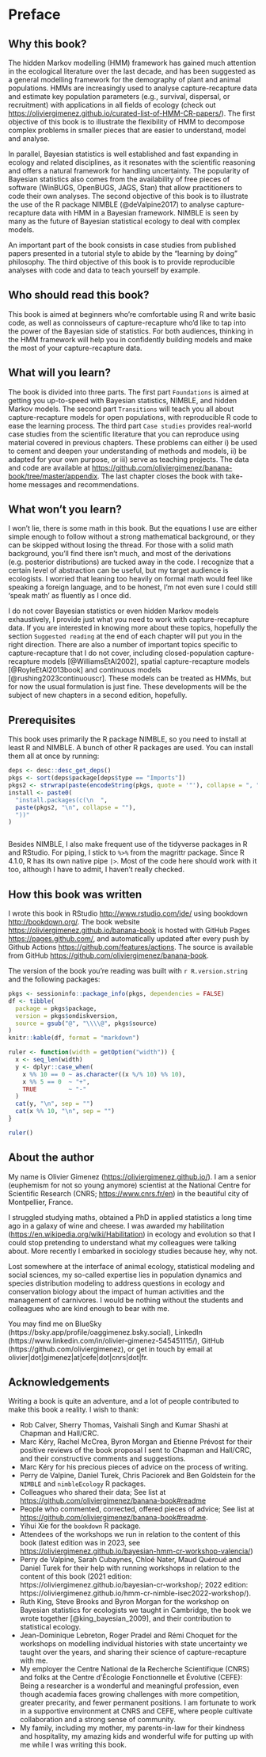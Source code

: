 # Preface {-}

## Why this book? {-}

The hidden Markov modelling (HMM) framework has gained much attention in the ecological literature over the last decade, and has been suggested as a general modelling framework for the demography of plant and animal populations. HMMs are increasingly used to analyse capture-recapture data and estimate key population parameters (e.g., survival, dispersal, or recruitment) with applications in all fields of ecology (check out <https://oliviergimenez.github.io/curated-list-of-HMM-CR-papers/>). The first objective of this book is to illustrate the flexibility of HMM to decompose complex problems in smaller pieces that are easier to understand, model and analyse. 

In parallel, Bayesian statistics is well established and fast expanding in ecology and related disciplines, as it resonates with the scientific reasoning and offers a natural framework for handling uncertainty. The popularity of Bayesian statistics also comes from the availability of free pieces of software (WinBUGS, OpenBUGS, JAGS, Stan) that allow practitioners to code their own analyses. The second objective of this book is to illustrate the use of the R package NIMBLE (@deValpine2017) to analyse capture-recapture data with HMM in a Bayesian framework. NIMBLE is seen by many as the future of Bayesian statistical ecology to deal with complex models. 

An important part of the book consists in case studies from published papers presented in a tutorial style to abide by the “learning by doing” philosophy. The third objective of this book is to provide reproducible analyses with code and data to teach yourself by example. 

## Who should read this book? {-}

This book is aimed at beginners who're comfortable using R and write basic code, as well as connoisseurs of capture-recapture who'd like to tap into the power of the Bayesian side of statistics. For both audiences, thinking in the HMM framework will help you in confidently building models and make the most of your capture-recapture data. 

## What will you learn? {-}

The book is divided into three parts. The first part `Foundations` is aimed at getting you up-to-speed with Bayesian statistics, NIMBLE, and hidden Markov models. The second part `Transitions` will teach you all about capture-recapture models for open populations, with reproducible R code to ease the learning process. The third part `Case studies` provides real-world case studies from the scientific literature that you can reproduce using material covered in previous chapters. These problems can either i) be used to cement and deepen your understanding of methods and models, ii) be adapted for your own purpose, or iii) serve as teaching projects. The data and code are available at <https://github.com/oliviergimenez/banana-book/tree/master/appendix>. The last chapter closes the book with take-home messages and recommendations.

## What won't you learn? {-}

I won't lie, there is some math in this book. But the equations I use are either simple enough to follow without a strong mathematical background, or they can be skipped without losing the thread. For those with a solid math background, you'll find there isn't much, and most of the derivations (e.g. posterior distributions) are tucked away in the code. I recognize that a certain level of abstraction can be useful, but my target audience is ecologists. I worried that leaning too heavily on formal math would feel like speaking a foreign language, and to be honest, I'm not even sure I could still 'speak math' as fluently as I once did.

I do not cover Bayesian statistics or even hidden Markov models exhaustively, I provide just what you need to work with capture-recapture data. If you are interested in knowing more about these topics, hopefully the section `Suggested reading` at the end of each chapter will put you in the right direction. There are also a number of important topics specific to capture-recapture that I do not cover, including closed-population capture-recapture models [@WilliamsEtAl2002], spatial capture-recapture models [@RoyleEtAl2013book] and continuous models [@rushing2023continuouscr]. These models can be treated as HMMs, but for now the usual formulation is just fine. These developments will be the subject of new chapters in a second edition, hopefully.

## Prerequisites {-}

This book uses primarily the R package NIMBLE, so you need to install at least R and NIMBLE. A bunch of other R packages are used. You can install them all at once by running:

```r
deps <- desc::desc_get_deps()
pkgs <- sort(deps$package[deps$type == "Imports"])
pkgs2 <- strwrap(paste(encodeString(pkgs, quote = '"'), collapse = ", "), exdent = 2)
install <- paste0(
  "install.packages(c(\n  ", 
  paste(pkgs2, "\n", collapse = ""), 
  "))"
)
```

```r
```

Besides NIMBLE, I also make frequent use of the tidyverse packages in R and RStudio. For piping, I stick to `%>%` from the magrittr package. Since R 4.1.0, R has its own native pipe `|>`. Most of the code here should work with it too, although I have to admit, I haven't really checked.

## How this book was written {-}

I wrote this book in RStudio <http://www.rstudio.com/ide/> using bookdown <http://bookdown.org/>. The book website <https://oliviergimenez.github.io/banana-book> is hosted with GitHub Pages <https://pages.github.com/>, and automatically updated after every push by Github Actions <https://github.com/features/actions>. The source is available from GitHub <https://github.com/oliviergimenez/banana-book>.

The version of the book you're reading was built with `r R.version.string` and the following packages:

```r
pkgs <- sessioninfo::package_info(pkgs, dependencies = FALSE)
df <- tibble(
  package = pkgs$package,
  version = pkgs$ondiskversion,
  source = gsub("@", "\\\\@", pkgs$source)
)
knitr::kable(df, format = "markdown")
```

```r
ruler <- function(width = getOption("width")) {
  x <- seq_len(width)
  y <- dplyr::case_when(
    x %% 10 == 0 ~ as.character((x %/% 10) %% 10),
    x %% 5 == 0  ~ "+",
    TRUE         ~ "-"
  )
  cat(y, "\n", sep = "")
  cat(x %% 10, "\n", sep = "")
}
```

```r
ruler()
```


## About the author {-}

My name is Olivier Gimenez (<https://oliviergimenez.github.io/>). I am a senior (euphemism for not so young anymore) scientist at the National Centre for Scientific Research (CNRS; <https://www.cnrs.fr/en>) in the beautiful city of Montpellier, France.

I struggled studying maths, obtained a PhD in applied statistics a long time ago in a galaxy of wine and cheese. I was awarded my habilitation (<https://en.wikipedia.org/wiki/Habilitation>) in ecology and evolution so that I could stop pretending to understand what my colleagues were talking about. More recently I embarked in sociology studies because hey, why not. 

Lost somewhere at the interface of animal ecology, statistical modeling and social sciences, my so-called expertise lies in population dynamics and species distribution modeling to address questions in ecology and conservation biology about the impact of human activities and the management of carnivores. I would be nothing without the students and colleagues who are kind enough to bear with me.

You may find me on BlueSky (https://bsky.app/profile/oaggimenez.bsky.social), LinkedIn (https://www.linkedin.com/in/olivier-gimenez-545451115/), GitHub (https://github.com/oliviergimenez), or get in touch by email at olivier|dot|gimenez|at|cefe|dot|cnrs|dot|fr.

## Acknowledgements {-}

Writing a book is quite an adventure, and a lot of people contributed to make this book a reality. I wish to thank: 

+ Rob Calver, Sherry Thomas, Vaishali Singh and Kumar Shashi at Chapman and Hall/CRC.  
+ Marc Kéry, Rachel McCrea, Byron Morgan and Etienne Prévost for their positive reviews of the book proposal I sent to Chapman and Hall/CRC, and their constructive comments and suggestions.  
+ Marc Kéry for his precious pieces of advice on the process of writing.  
+ Perry de Valpine, Daniel Turek, Chris Paciorek and Ben Goldstein for the `NIMBLE` and `nimbleEcology` R packages.  
+ Colleagues who shared their data; See list at <https://github.com/oliviergimenez/banana-book#readme>
+ People who commented, corrected, offered pieces of advice; See list at <https://github.com/oliviergimenez/banana-book#readme>. 
+ Yihui Xie for the `bookdown` R package. 
+ Attendees of the workshops we run in relation to the content of this book (latest edition was in 2023, see <https://oliviergimenez.github.io/bayesian-hmm-cr-workshop-valencia/>)
+ Perry de Valpine, Sarah Cubaynes, Chloé Nater, Maud Quéroué and Daniel Turek for their help with running workshops in relation to the content of this book (2021 edition: https://oliviergimenez.github.io/bayesian-cr-workshop/; 2022 edition: https://oliviergimenez.github.io/hmm-cr-nimble-isec2022-workshop/).   
+ Ruth King, Steve Brooks and Byron Morgan for the workshop on Bayesian statistics for ecologists we taught in Cambridge, the book we wrote together [@king_bayesian_2009], and their contribution to statistical ecology.  
+ Jean-Dominique Lebreton, Roger Pradel and Rémi Choquet for the workshops on modelling individual histories with state uncertainty we taught over the years, and sharing their science of capture-recapture with me. 
+ My employer the Centre National de la Recherche Scientifique (CNRS) and folks at the Centre d’Écologie Fonctionnelle et Évolutive (CEFE): Being a researcher is a wonderful and meaningful profession, even though academia faces growing challenges with more competition, greater precarity, and fewer permanent positions. I am fortunate to work in a supportive environment at CNRS and CEFE, where people cultivate collaboration and a strong sense of community.
+ My family, including my mother, my parents-in-law for their kindness and hospitality, my amazing kids and wonderful wife for putting up with me while I was writing this book.  

